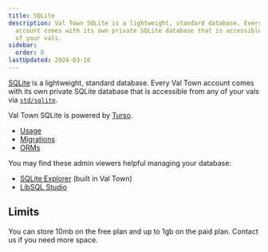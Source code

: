 ```yaml
---
title: SQLite
description: Val Town SQLite is a lightweight, standard database. Every Val Town
  account comes with its own private SQLite database that is accessible from any
  of your vals.
sidebar:
  order: 0
lastUpdated: 2024-03-18
---
```


[SQLite](https://www.sqlite.org/) is a lightweight, standard database. Every Val Town account comes with its own private SQLite database that is accessible from any of your vals via [`std/sqlite`](https://www.val.town/v/std/sqlite).

Val Town SQLite is powered by [Turso](https://turso.tech/).

- [Usage](./usage)
- [Migrations](./migrations)
- [ORMs](./orms)

You may find these admin viewers helpful managing your database: 

- [SQLite Explorer](https://www.val.town/v/nbbaier/sqliteExplorerApp) (built in Val Town)
- [LibSQL Studio](https://libsqlstudio.com/)

## Limits

You can store 10mb on the free plan and up to 1gb on the paid plan. Contact us if you need more space.
